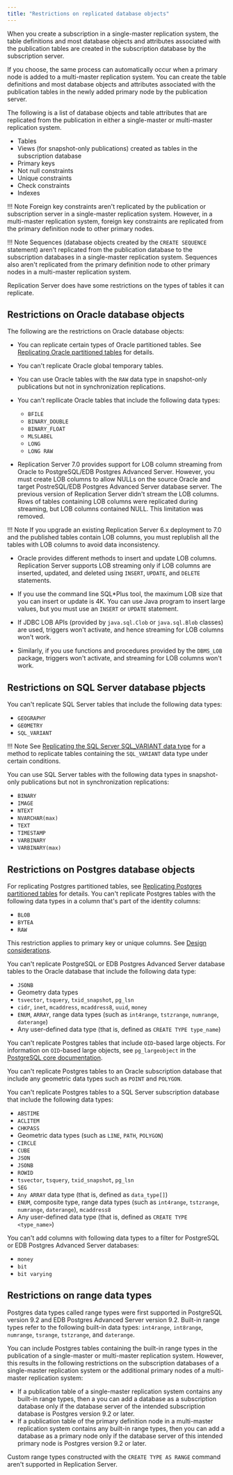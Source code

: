 ```yaml
---
title: "Restrictions on replicated database objects"
---
```


<div id="restrictions_on_replicated_database_objects" class="registered_link"></div>

When you create a subscription in a single-master replication system, the table definitions and most database objects and attributes associated with the publication tables are created in the subscription database by the subscription server.

If you choose, the same process can automatically occur when a primary node is added to a multi-master replication system. You can create the table definitions and most database objects and attributes associated with the publication tables in the newly added primary node by the publication server.

The following is a list of database objects and table attributes that are replicated from the publication in either a single-master or multi-master replication system.

-   Tables
-   Views (for snapshot-only publications) created as tables in the subscription database
-   Primary keys
-   Not null constraints
-   Unique constraints
-   Check constraints
-   Indexes

!!! Note
    Foreign key constraints aren't replicated by the publication or subscription server in a single-master replication system. However, in a multi-master replication system, foreign key constraints are replicated from the primary definition node to other primary nodes.

!!! Note
    Sequences (database objects created by the `CREATE SEQUENCE` statement) aren't replicated from the publication database to the subscription databases in a single-master replication system. Sequences also aren't replicated from the primary definition node to other primary nodes in a multi-master replication system.

Replication Server does have some restrictions on the types of tables it can replicate.

## Restrictions on Oracle database objects

The following are the restrictions on Oracle database objects:

- You can replicate certain types of Oracle partitioned tables. See [Replicating Oracle partitioned tables](../../10_appendix/04_miscellaneous_xdb_processing_topics/01_publications_and_subscriptions_server_conf_options/04_replicate_oracle_partitioned_tables/#replicate_oracle_partitioned_tables) for details.

- You can't replicate Oracle global temporary tables.

- You can use Oracle tables with the `RAW` data type in snapshot-only publications but not in synchronization replications.

- You can't repllicate Oracle tables that include the following data types:
    -   `BFILE`
    -   `BINARY_DOUBLE`
    -   `BINARY_FLOAT`
    -   `MLSLABEL`
    -   `LONG`
    -   `LONG RAW`


- Replication Server 7.0 provides support for LOB column streaming from Oracle to PostgreSQL/EDB Postgres Advanced Server. However, you must create LOB columns to allow NULLs on the source Oracle and target PostreSQL/EDB Postgres Advanced Server database server. The previous version of Replication Server didn't stream the LOB columns. Rows of tables containing LOB columns were replicated during streaming, but LOB columns contained NULL. This limitation was removed.

!!! Note
    If you upgrade an existing Replication Server 6.x deployment to 7.0 and the published tables contain LOB columns, you must replublish all the tables with LOB columns to avoid data inconsistency.

- Oracle provides different methods to insert and update LOB columns. Replication Server supports LOB streaming only if LOB columns are inserted, updated, and deleted using `INSERT`, `UPDATE`, and `DELETE` statements.

- If you use the command line SQL*Plus tool, the maximum LOB size that you can insert or update is 4K. You can use Java program to insert large values, but you must use an `INSERT` or `UPDATE` statement.

- If JDBC LOB APIs (provided by `java.sql.Clob` or `java.sql.Blob` classes) are used, triggers won't activate, and hence streaming for LOB columns won't work.

- Similarly, if you use functions and procedures provided by the `DBMS_LOB` package, triggers won't activate, and streaming for LOB columns won't work.


## Restrictions on SQL Server database pbjects

You can't replicate SQL Server tables that include the following data types:

-   `GEOGRAPHY`
-   `GEOMETRY`
-   `SQL_VARIANT`

!!! Note
    See [Replicating the SQL Server SQL_VARIANT data type](../../10_appendix/04_miscellaneous_xdb_processing_topics/06_replicating_sql_server_sql_variant_data_type/#replicating_sql_server_sql_variant_data_type) for a method to replicate tables containing the `SQL_VARIANT` data type under certain conditions.

You can use SQL Server tables with the following data types in snapshot-only publications but not in synchronization replications:

-   `BINARY`
-   `IMAGE`
-   `NTEXT`
-   `NVARCHAR(max)`
-   `TEXT`
-   `TIMESTAMP`
-   `VARBINARY`
-   `VARBINARY(max)`

## Restrictions on Postgres database objects

For replicating Postgres partitioned tables, see [Replicating Postgres partitioned tables](../../07_common_operations/10_replicating_postgres_partitioned_tables/#replicating_postgres_partitioned_tables) for details. You can't replicate Postgres tables with the following data types in a column that's part of the identity columns: 

-   `BLOB`
-   `BYTEA`
-   `RAW`

This restriction applies to primary key or unique columns. See [Design considerations](02_design_considerations/#design_considerations).

You can't replicate PostgreSQL or EDB Postgres Advanced Server database tables to the Oracle database that include the following data type:

-   `JSONB`
-   Geometry data types 
-   `tsvector`, `tsquery`, `txid_snapshot`, `pg_lsn`
-   `cidr`, `inet`, `mcaddress`, `mcaddress8`, `uuid`, `money`
-   `ENUM`, `ARRAY`, range data types (such as `int4range`, `tstzrange`, `numrange`, `daterange`)
-   Any user-defined data type (that is, defined as `CREATE TYPE type_name`)

You can't replicate Postgres tables that include `OID`-based large objects. For information on `OID`-based large objects, see `pg_largeobject` in the [PostgreSQL core documentation](https://www.postgresql.org/docs/current/static/catalog-pg-largeobject.html).

You can't replicate Postgres tables to an Oracle subscription database that include any geometric data types such as `POINT` and `POLYGON`.

You can't replicate Postgres tables to a SQL Server subscription database that include the following data types:

-   `ABSTIME`
-   `ACLITEM`
-   `CHKPASS`
-   Geometric data types (such as `LINE`, `PATH`, `POLYGON`)
-   `CIRCLE`
-   `CUBE`
-   `JSON`
-   `JSONB`
-   `ROWID`
-   `tsvector`, `tsquery`, `txid_snapshot`, `pg_lsn`
-   `SEG`
-   `Any ARRAY` data type (that is, defined as `data_type[]`)
-   `ENUM`, composite type, range data types (such as `int4range`, `tstzrange`, `numrange`, `daterange`), `mcaddress8` 
-   Any user-defined data type (that is, defined as `CREATE TYPE <type_name>`)


You can't add columns with following data types to a filter for PostgreSQL or EDB Postgres Advanced Server databases:

-  `money`
-  `bit` 
-  `bit varying`

## Restrictions on range data types

Postgres data types called range types were first supported in PostgreSQL version 9.2 and EDB Postgres Advanced Server version 9.2. Built-in range types refer to the following built-in data types: `int4range`, `int8range`, `numrange`, `tsrange`, `tstzrange`, and `daterange`.

You can include Postgres tables containing the built-in range types in the publication of a single-master or multi-master replication system. However, this results in the following restrictions on the subscription databases of a single-master replication system or the additional primary nodes of a multi-master replication system:

-   If a publication table of a single-master replication system contains any built-in range types, then a you can add a database as a subscription database only if the database server of the intended subscription database is Postgres version 9.2 or later.
-   If a publication table of the primary definition node in a multi-master replication system contains any built-in range types, then you can add a database as a primary node only if the database server of this intended primary node is Postgres version 9.2 or later.

Custom range types constructed with the `CREATE TYPE AS RANGE` command aren't supported in Replication Server.

